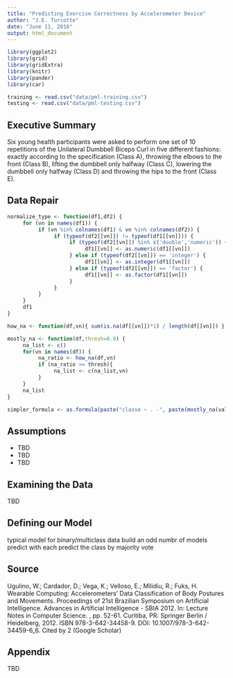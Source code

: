 ```yaml
---
title: "Predicting Exercise Correctness by Accelerometer Device"
author: "J.E. Turcotte"
date: "June 11, 2016"
output: html_document
---
```


```r
library(ggplot2)
library(grid)
library(gridExtra)
library(knitr)
library(pander)
library(car)
```
```r
training <- read.csv("data/pml-training.csv")
testing <- read.csv("data/pml-testing.csv")
```

## Executive Summary

Six young health participants were asked to perform one set of 10 repetitions of the Unilateral Dumbbell Biceps Curl in five different fashions: exactly according to the specification (Class A), throwing the elbows to the front (Class B), lifting the dumbbell only halfway (Class C), lowering the dumbbell only halfway (Class D) and throwing the hips to the front (Class E).

## Data Repair

```r
normalize_type <- function(df1,df2) {
     for (vn in names(df1)) {
          if (vn %in% colnames(df1) & vn %in% colnames(df2)) { 
               if (typeof(df2[[vn]]) != typeof(df1[[vn]])) { 
                    if (typeof(df2[[vn]]) %in% c('double','numeric')) {
                         df1[[vn]] <- as.numeric(df1[[vn]])
                    } else if (typeof(df2[[vn]]) == 'integer') {
                         df1[[vn]] <- as.integer(df1[[vn]])
                    } else if (typeof(df2[[vn]]) == 'factor') {
                         df1[[vn]] <- as.factor(df1[[vn]])
                    }
               }
          }
     }
     df1
}

how_na <- function(df,vn){ sum(is.na(df[[vn]])*1) / length(df[[vn]]) }

mostly_na <- function(df,thresh=0.9) {
     na_list <- c()
     for(vn in names(df)) {
          na_ratio <- how_na(df,vn)
          if (na_ratio >= thresh){
               na_list <- c(na_list,vn)
          }
     }
     na_list
}

simpler_formula <- as.formula(paste("classe ~ . -", paste(mostly_na(validation),collapse=" - ")))
```

## Assumptions

* TBD
* TBD
* TBD

## Examining the Data

TBD

## Defining our Model

typical model for binary/multiclass data
build an odd numbr of models
predict with each
predict the class by majority vote

## Source

Ugulino, W.; Cardador, D.; Vega, K.; Velloso, E.; Milidiu, R.; Fuks, H. Wearable Computing: Accelerometers' Data Classification of Body Postures and Movements. Proceedings of 21st Brazilian Symposium on Artificial Intelligence. Advances in Artificial Intelligence - SBIA 2012. In: Lecture Notes in Computer Science. , pp. 52-61. Curitiba, PR: Springer Berlin / Heidelberg, 2012. ISBN 978-3-642-34458-9. DOI: 10.1007/978-3-642-34459-6_6. 
Cited by 2 (Google Scholar)

## Appendix

TBD

